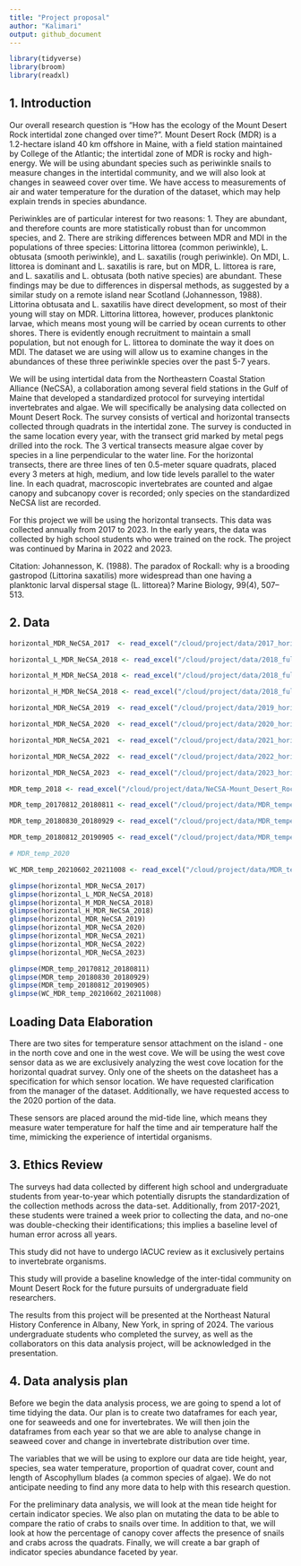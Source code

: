 ```yaml
---
title: "Project proposal"
author: "Kalimari"
output: github_document
---
```


```r
library(tidyverse)
library(broom)
library(readxl)

```

## 1. Introduction

Our overall research question is "How has the ecology of the Mount Desert Rock intertidal zone changed over time?". Mount Desert Rock (MDR) is a 1.2-hectare island 40 km offshore in Maine, with a field station maintained by College of the Atlantic; the intertidal zone of MDR is rocky and high-energy. We will be using abundant species such as periwinkle snails to measure changes in the intertidal community, and we will also look at changes in seaweed cover over time. We have access to measurements of air and water temperature for the duration of the dataset, which may help explain trends in species abundance.

Periwinkles are of particular interest for two reasons: 1. They are abundant, and therefore counts are more statistically robust than for uncommon species, and 2. There are striking differences between MDR and MDI in the populations of three species: Littorina littorea (common periwinkle), L. obtusata (smooth periwinkle), and L. saxatilis (rough periwinkle). On MDI, L. littorea is dominant and L. saxatilis is rare, but on MDR, L. littorea is rare, and L. saxatilis and L. obtusata (both native species) are abundant. These findings may be due to differences in dispersal methods, as suggested by a similar study on a remote island near Scotland (Johannesson, 1988). Littorina obtusata and L. saxatilis have direct development, so most of their young will stay on MDR. Littorina littorea, however, produces planktonic larvae, which means most young will be carried by ocean currents to other shores. There is evidently enough recruitment to maintain a small population, but not enough for L. littorea to dominate the way it does on MDI. The dataset we are using will allow us to examine changes in the abundances of these three periwinkle species over the past 5-7 years.

We will be using intertidal data from the Northeastern Coastal Station Alliance (NeCSA), a collaboration among several field stations in the Gulf of Maine that developed a standardized protocol for surveying intertidal invertebrates and algae. We will specifically be analysing data collected on Mount Desert Rock. The survey consists of vertical and horizontal transects collected through quadrats in the intertidal zone. The survey is conducted in the same location every year, with the transect grid marked by metal pegs drilled into the rock. The 3 vertical transects measure algae cover by species in a line perpendicular to the water line. For the horizontal transects, there are three lines of ten 0.5-meter square quadrats, placed every 3 meters at high, medium, and low tide levels parallel to the water line. In each quadrat, macroscopic invertebrates are counted and algae canopy and subcanopy cover is recorded; only species on the standardized NeCSA list are recorded.

For this project we will be using the horizontal transects. This data was collected annually from 2017 to 2023. In the early years, the data was collected by high school students who were trained on the rock. The project was continued by Marina in 2022 and 2023. 

Citation: Johannesson, K. (1988). The paradox of Rockall: why is a brooding gastropod (Littorina saxatilis) more widespread than one having a planktonic larval dispersal stage (L. littorea)? Marine Biology, 99(4), 507–513.


## 2. Data

```r

horizontal_MDR_NeCSA_2017  <- read_excel("/cloud/project/data/2017_horizontal_MDR_NeCSA.xlsx")

horizontal_L_MDR_NeCSA_2018 <- read_excel("/cloud/project/data/2018_full_NeCSA.xlsx", sheet = "West HT Low")

horizontal_M_MDR_NeCSA_2018 <- read_excel("/cloud/project/data/2018_full_NeCSA.xlsx", sheet = "West HT Mid")

horizontal_H_MDR_NeCSA_2018 <- read_excel("/cloud/project/data/2018_full_NeCSA.xlsx", sheet = "West HT High")

horizontal_MDR_NeCSA_2019  <- read_excel("/cloud/project/data/2019_horizontal_MDR_NeCSA.xlsx")

horizontal_MDR_NeCSA_2020  <- read_excel("/cloud/project/data/2020_horizontal_MDR_NeCSA.xlsx")

horizontal_MDR_NeCSA_2021  <- read_excel("/cloud/project/data/2021_horizontal_MDR_NeCSA.xlsx")

horizontal_MDR_NeCSA_2022  <- read_excel("/cloud/project/data/2022_horizontal_MDR_NeCSA.xlsx")

horizontal_MDR_NeCSA_2023  <- read_excel("/cloud/project/data/2023_horizontal_MDR_NeCSA.xlsx")

MDR_temp_2018 <- read_excel("/cloud/project/data/NeCSA-Mount_Desert_Rock_20180811copy.xlsx")

```


```r
MDR_temp_20170812_20180811 <- read_excel("/cloud/project/data/MDR_temperature_2017_2021.xlsx", sheet = "20170812-20180811")

MDR_temp_20180830_20180929 <- read_excel("/cloud/project/data/MDR_temperature_2017_2021.xlsx", sheet = "20180830-20180929")

MDR_temp_20180812_20190905 <- read_excel("/cloud/project/data/MDR_temperature_2017_2021.xlsx", sheet = "20180812-20190905")

# MDR_temp_2020

WC_MDR_temp_20210602_20211008 <- read_excel("/cloud/project/data/MDR_temperature_2017_2021.xlsx", sheet = "20210602-20211008WC")
```

```r

glimpse(horizontal_MDR_NeCSA_2017)
glimpse(horizontal_L_MDR_NeCSA_2018)
glimpse(horizontal_M_MDR_NeCSA_2018)
glimpse(horizontal_H_MDR_NeCSA_2018)
glimpse(horizontal_MDR_NeCSA_2019)
glimpse(horizontal_MDR_NeCSA_2020)
glimpse(horizontal_MDR_NeCSA_2021)
glimpse(horizontal_MDR_NeCSA_2022)
glimpse(horizontal_MDR_NeCSA_2023)

glimpse(MDR_temp_20170812_20180811)
glimpse(MDR_temp_20180830_20180929)
glimpse(MDR_temp_20180812_20190905)
glimpse(WC_MDR_temp_20210602_20211008)
```

## Loading Data Elaboration

There are two sites for temperature sensor attachment on the island - one in the north cove and one in the west cove. We will be using the west cove sensor data as we are exclusively analyzing the west cove location for the horizontal quadrat survey. Only one of the sheets on the datasheet has a specification for which sensor location. We have requested clarification from the manager of the dataset. Additionally, we have requested access to the 2020 portion of the data.

These sensors are placed around the mid-tide line, which means they measure water temperature for half the time and air temperature half the time, mimicking the experience of intertidal organisms.


## 3. Ethics Review
The surveys had data collected by different high school and undergraduate students from year-to-year which potentially disrupts the standardization of the collection methods across the data-set. Additionally, from 2017-2021, these students were trained a week prior to collecting the data, and no-one was double-checking their identifications; this implies a baseline level of human error across all years.

This study did not have to undergo IACUC review as it exclusively pertains to invertebrate organisms.

This study will provide a baseline knowledge of the inter-tidal community on Mount Desert Rock for the future pursuits of undergraduate field researchers. 

The results from this project will be presented at the Northeast Natural History Conference in Albany, New York, in spring of 2024. The various undergraduate students who completed the survey, as well as the collaborators on this data analysis project, will be acknowledged in the presentation.

## 4. Data analysis plan

Before we begin the data analysis process, we are going to spend a lot of time tidying the data. Our plan is to create two dataframes for each year, one for seaweeds and one for invertebrates. We will then join the dataframes from each year so that we are able to analyse change in seaweed cover and change in invertebrate distribution over time.

The variables that we will be using to explore our data are tide height, year, species, sea water temperature, proportion of quadrat cover, count and length of Ascophyllum blades (a common species of algae). We do not anticipate needing to find any more data to help with this research question.

For the preliminary data analysis, we will look at the mean tide height for certain indicator species. We also plan on mutating the data to be able to compare the ratio of crabs to snails over time. In addition to that, we will look at how the percentage of canopy cover affects the presence of snails and crabs across the quadrats. Finally, we will create a bar graph of indicator species abundance faceted by year.